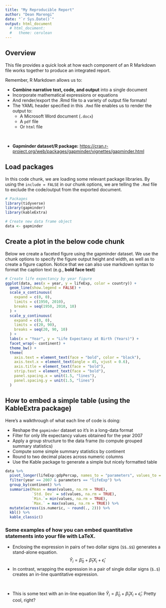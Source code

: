 ```yaml
---
title: "My Reproducible Report"
author: "Dean Marengi"
date: "`r Sys.Date()`"
output: html_document
  # html_document:
  #   theme: cerulean
---
```


## Overview

This file provides a quick look at how each component of an R Markdown file works together to produce an integrated report.

Remember, R Markdown allows us to:

-   **Combine narrative text, code, and output** into a single document
-   Incorporate mathematical expressions or equations
-   And render/export the .Rmd file to a variety of output file formats!
-   The YAML header specified in this `.Rmd` file enables us to render the output to:
    -   A Microsoft Word document (`.docx`)
    -   A `pdf` file
    -   Or `html` file

<br>

-   **Gapminder dataset/R package:** <https://cran.r-project.org/web/packages/gapminder/vignettes/gapminder.html>

## Load packages

In this code chunk, we are loading some relevant package libraries. By using the `include = FALSE` in our chunk options, we are telling the `.Rmd` file to exclude the code/output from the exported document.

```r
# Packages
library(tidyverse)
library(gapminder)
library(kableExtra)

# Create new data frame object
data <- gapminder
```

## Create a plot in the below code chunk

Below we create a faceted figure using the gapminder dataset. We use the chunk options to specify the figure output height and width, as well as to create a figure caption. Notice that we can also use markdown syntax to format the caption text (e.g., **bold face text**)

```r
# Create life expectancy by year figure
ggplot(data, aes(x = year, y = lifeExp, color = country)) +
  geom_line(show.legend = FALSE) +
  scale_x_continuous(
    expand = c(0, 0),
    limits = c(1950, 2010),
    breaks = seq(1950, 2010, 10)
  ) +
  scale_y_continuous(
    expand = c(0, 0),
    limits = c(20, 90),
    breaks = seq(20, 90, 10)
  ) +
  labs(x = "Year", y = "Life Expectancy at Birth (Years)") +
  facet_wrap(~ continent) +
  theme_bw() +
  theme(
    axis.text = element_text(face = "bold", color = "black"),
    axis.text.x = element_text(angle = 45, vjust = 0.6),
    axis.title = element_text(face = "bold"),
    strip.text = element_text(face = "bold"),
    panel.spacing.x = unit(1.5, "lines"),
    panel.spacing.y = unit(1.5, "lines")
  )
```

## How to embed a simple table (using the KableExtra package)

Here's a walkthrough of what each line of code is doing:

-   Reshape the `gapminder` dataset so it's in a long-data format
-   Filter for only life expectancy values obtained for the year 2007
-   Apply a group structure to the data frame (to compute grouped summary statistics)
-   Compute some simple summary statistics by continent
-   Round to two decimal places across numeric columns
-   Use the Kable package to generate a simple but nicely formatted table

```r
data %>%
  pivot_longer(lifeExp:gdpPercap, names_to = "parameters", values_to = "values") %>%
  filter(year == 2007 & parameters == "lifeExp") %>%
  group_by(continent) %>%
  summarize(Mean = mean(values, na.rm = TRUE),
            `Std. Dev` = sd(values, na.rm = TRUE),
            `Min.`= min(values, na.rm = TRUE),
            `Max.` = max(values, na.rm = TRUE)) %>%
  mutate(across(is.numeric, ~ round(., 2))) %>%
  kbl() %>%
  kable_classic()
```

### Some examples of how you can embed quantitative statements into your file with LaTeX.

-   Enclosing the expression in pairs of two dollar signs (`$$`..`$$`) generates a stand-alone equation. $$
    \begin{equation}
    \hat{Y}_i = \hat{\beta}_0 + \hat{\beta}_1 X_i + \hat{\epsilon}_i
    \end{equation}
    $$
-   In contrast, wrapping the expression in a pair of single dollar signs (`$`..`$`) creates an in-line quantitative expression.

<br>

-   This is some text with an in-line equation like $\hat{Y}_i = \hat{\beta}_0 + \hat{\beta}_1 X_i + \hat{\epsilon}_i$. Pretty cool, right?

<br> <br>
